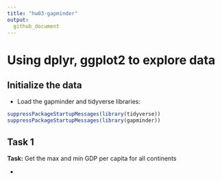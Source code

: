 ```yaml
---
title: "hw03-gapminder"
output:
  github_document
---
```


# Using dplyr, ggplot2 to explore data

## Initialize the data

* Load the gapminder and tidyverse libraries:

```r
suppressPackageStartupMessages(library(tidyverse))
suppressPackageStartupMessages(library(gapminder))
```

## Task 1

**Task:** Get the max and min GDP per capita for all continents

*